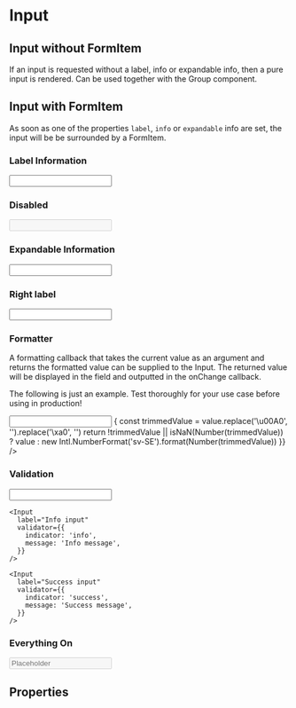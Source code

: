 

<Meta of={InputStories} />

# Input

## Input without FormItem

If an input is requested without a label, info or expandable info, then a pure input is rendered. Can be used together with the Group component.

<Canvas>
  <Story of={InputStories.Default} />
</Canvas>

## Input with FormItem

As soon as one of the properties `label`, `info` or `expandable` info are set, the input will be be surrounded by a FormItem.

### Label Information

<Canvas>
  <Input label="Input" info="Label Information" />
</Canvas>

### Disabled

<Canvas>
  <Input label="Input" disabled />
</Canvas>

### Expandable Information

<Canvas>
  <Input label="Input" expandableInfo="Expandable Information" />
</Canvas>

### Right label

<Canvas>
  <Input label="Input" unit="kr" />
</Canvas>

### Formatter

A formatting callback that takes the current value as an argument and returns the formatted value can be supplied to the Input.
The returned value will be displayed in the field and outputted in the onChange callback.

The following is just an example. Test thoroughly for your use case before using in production!

<Canvas>
  <Input
    label="Input"
    info="Formats input as swedish number"
    maxLength={8}
    unit="Kr"
    formatter={(value) => {
      const trimmedValue = value.replace('\u00A0', '').replace('\xa0', '')
      return !trimmedValue || isNaN(Number(trimmedValue))
        ? value
        : new Intl.NumberFormat('sv-SE').format(Number(trimmedValue))
    }}
  />
</Canvas>

### Validation

<Canvas>
  <div>
    <Input
      label="Error input"
      validator={{
        indicator: 'error',
        message: 'Error message',
      }}
    />

    <Input
      label="Info input"
      validator={{
        indicator: 'info',
        message: 'Info message',
      }}
    />

    <Input
      label="Success input"
      validator={{
        indicator: 'success',
        message: 'Success message',
      }}
    />
  </div>
</Canvas>

### Everything On

<Canvas>
  <Input
    label="Input"
    expandableInfo="Expandable Information"
    expandableInfoButtonLabel="Button label"
    info="Label information"
    maxLength={1000}
    rows={4}
    validator={{
      indicator: 'error',
      message: 'Error message',
    }}
    placeholder="Placeholder"
    disabled
    unit="kr"
  />
</Canvas>

## Properties

<Controls />
